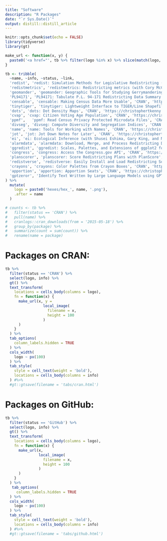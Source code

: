 ```yaml
---
title: "Software"
description: "R Packages"
date: "`r Sys.Date()`"
output: distill::distill_article
---
```


```r
knitr::opts_chunk$set(echo = FALSE)
library(tidyverse)
library(gt)

make_url <- function(x, y) {
  paste0('<a href="', tb %>% filter(logo %in% x) %>% slice(match(logo, x)) %>% pull(link), '">', y, '</a>')
}

tb <- tribble(
  ~name, ~info, ~status, ~link, 
  'redist', 'redist: Simulation Methods for Legislative Redistricting (with Cory McCartan, Ben Fifield, and Kosuke Imai)', 'CRAN', 'https://alarm-redist.org/redist/',
  'redistmetrics', 'redistmetrics: Redistricting metrics (with Cory McCartan, Ben Fifield, and Kosuke Imai)', 'CRAN', 'https://alarm-redist.org/redistmetrics/',
  'geomander', 'geomander: Geographic Tools for Studying Gerrymandering', 'CRAN', 'https://christophertkenny.com/geomander/', 
  'PL94171', 'PL94171: Tabulate P.L. 94-171 Redistricting Data Summary Files (with Cory McCartan)', 'CRAN', 'https://corymccartan.com/PL94171/',
  'censable', 'censable: Making Census Data More Usable', 'CRAN', 'https://christophertkenny.com/censable/',
  'tinytiger', 'tinytiger: Lightweight Interface to TIGER/Line Shapefiles (with Cory McCartan)', 'CRAN', 'https://alarm-redist.org/tinytiger/',
  'dots', 'dots: Dot Density Maps', 'CRAN', 'https://christophertkenny.com/dots/',
  'cvap', 'cvap: Citizen Voting Age Population', 'CRAN', 'https://christophertkenny.com/cvap/', 
  'ppmf',   'ppmf: Read Census Privacy Protected Microdata Files', 'CRAN', 'https://christophertkenny.com/ppmf/',
  'divseg', 'divseg: Compute Diversity and Segregation Indices', 'CRAN', 'https://christophertkenny.com/divseg/',
  'name', 'name: Tools for Working with Names', 'CRAN', 'https://christophertkenny.com/name/',
  'jot', 'jot: Jot Down Notes for Later', 'CRAN', 'https://christophertkenny.com/jot/',
  'ei', 'ei: Ecological Inference (with Shusei Eshima, Gary King, and Molly Roberts)', 'GitHub', 'https://iqss-research.github.io/ei/',
  'alarmdata', 'alarmdata: Download, Merge, and Process Redistricting Data (with Cory McCartan, Tyler Simko, Michael Zhao, and Kosuke Imai)', 'GitHub', 'https://alarm-redist.org/alarmdata/',
  'ggredist', 'ggredist: Scales, Palettes, and Extensions of ggplot2 for Redistricting (with Cory McCartan)', 'CRAN', 'https://alarm-redist.org/ggredist/',
  'congress', 'congress: Access the Congress.gov API', 'CRAN', 'https://christophertkenny.com/congress/',
  'planscorer', 'planscorer: Score Redistricting Plans with PlanScore', 'GitHub', 'https://christophertkenny.com/planscorer/',
  'redistverse', 'redistverse: Easily Install and Load Redistricting Software', 'GitHub', 'https://alarm-redist.org/redistverse/',
  'crayons', 'crayons: Color Palettes from Crayon Boxes', 'CRAN', 'https://christophertkenny.com/crayons/',
  'apportion', 'apportion: Apportion Seats', 'CRAN', 'https://christophertkenny.com/apportion/',
  'gptzeror', 'Identify Text Written by Large Language Models using GPTZero', 'CRAN', 'https://christophertkenny.com/gptzeror'
) %>% 
  mutate(
    logo = paste0('hexes/hex_', name, '.png'),
    .after = name
  )

# counts <- tb %>%
#   filter(status == 'CRAN') %>%
#   pull(name) %>%
#   cranlogs::cran_downloads(from = '2015-05-18') %>%
#   group_by(package) %>%
#   summarize(count = sum(count)) %>%
#   rename(name = package)
```

# Packages on CRAN:

```r
tb %>% 
  filter(status == 'CRAN') %>% 
  select(logo, info) %>% 
  gt() %>% 
  text_transform(
    locations = cells_body(columns = logo),
    fn = function(x) {
      make_url(x, y = 
                 local_image(
                   filename = x,
                   height = 100
                 )
      )
    }
  ) %>%
  tab_options(
    column_labels.hidden = TRUE
  ) %>% 
  cols_width(
    logo ~ px(100)
  ) %>% 
  tab_style(
    style = cell_text(weight = 'bold'),
    locations = cells_body(columns = info)
  ) #%>% 
  #gt::gtsave(filename = 'tabs/cran.html')
```

# Packages on GitHub:

```r
tb %>% 
  filter(status == 'GitHub') %>% 
  select(logo, info) %>% 
  gt() %>% 
  text_transform(
    locations = cells_body(columns = logo),
    fn = function(x) {
      make_url(x,
               local_image(
                 filename = x,
                 height = 100
               )
      )
    }
  ) %>%
   tab_options(
     column_labels.hidden = TRUE
  ) %>% 
  cols_width(
    logo ~ px(100)
  ) %>% 
  tab_style(
    style = cell_text(weight = 'bold'),
    locations = cells_body(columns = info)
  ) #%>% 
  #gt::gtsave(filename = 'tabs/github.html')
```
